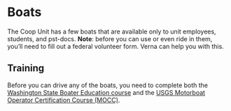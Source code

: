 # Boats

The Coop Unit has a few boats that are available only to unit employees, students, and pst-docs. **Note**: before you can use or even ride in them, you'll need to fill out a federal volunteer form. Verna can help you with this.

## Training

Before you can drive any of the boats, you need to complete both the [Washington State Boater Education course](https://parks.state.wa.us/442/Mandatory-Boater-Education) and the [USGS Motorboat Operator Certification Course (MOCC)](https://water.usgs.gov/admin/memo/policy/wrdpolicy96.25.html).

